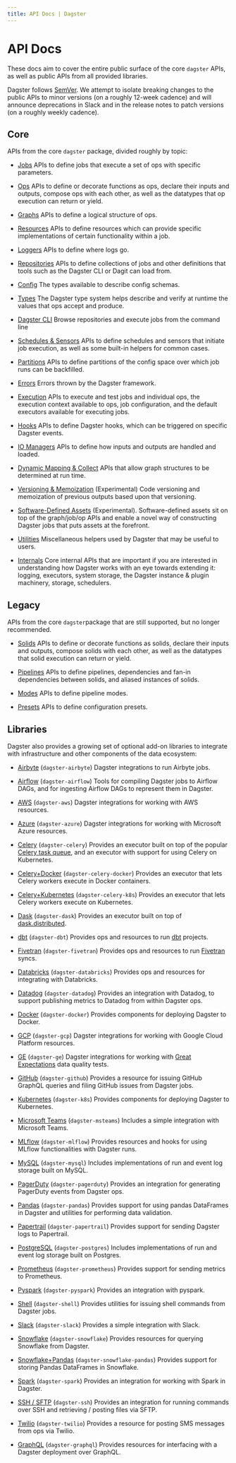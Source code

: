 ```yaml
---
title: API Docs | Dagster
---
```


# API Docs

These docs aim to cover the entire public surface of the core `dagster` APIs, as well as public APIs from all provided libraries.

Dagster follows [SemVer](https://semver.org/). We attempt to isolate breaking changes to the public APIs to minor versions (on a roughly 12-week cadence) and will announce deprecations in Slack and in the release notes to patch versions (on a roughly weekly cadence).

## Core

APIs from the core `dagster` package, divided roughly by topic:

- [Jobs](/\_apidocs/jobs) APIs to define jobs that execute a set of ops with specific parameters.

- [Ops](/\_apidocs/ops) APIs to define or decorate functions as ops, declare their inputs and outputs, compose ops with each other, as well as the datatypes that op execution can return or yield.

- [Graphs](/\_apidocs/ops) APIs to define a logical structure of ops.

- [Resources](/\_apidocs/resources) APIs to define resources which can provide specific implementations of certain functionality within a job.

- [Loggers](/\_apidocs/loggers) APIs to define where logs go.

- [Repositories](/\_apidocs/repositories) APIs to define collections of jobs and other definitions that tools such as the Dagster CLI or Dagit can load from.

- [Config](/\_apidocs/config) The types available to describe config schemas.

- [Types](/\_apidocs/types) The Dagster type system helps describe and verify at runtime the values that ops accept and produce.

- [Dagster CLI](/\_apidocs/cli) Browse repositories and execute jobs from the command line

- [Schedules & Sensors](/\_apidocs/schedules-sensors) APIs to define schedules and sensors that initiate job execution, as well as some built-in helpers for common cases.

- [Partitions](/\_apidocs/partitions) APIs to define partitions of the config space over which job runs can be backfilled.

- [Errors](/\_apidocs/errors) Errors thrown by the Dagster framework.

- [Execution](/\_apidocs/execution) APIs to execute and test jobs and individual ops, the execution context available to ops, job configuration, and the default executors available for executing jobs.

- [Hooks](/\_apidocs/hooks) APIs to define Dagster hooks, which can be triggered on specific Dagster events.

- [IO Managers](/\_apidocs/io-managers) APIs to define how inputs and outputs are handled and loaded.

- [Dynamic Mapping & Collect](/\_apidocs/dynamic) APIs that allow graph structures to be determined at run time.

- [Versioning & Memoization](/\_apidocs/memoization) (Experimental) Code versioning and memoization of previous outputs based upon that versioning.

- [Software-Defined Assets](/\_apidocs/assets) (Experimental). Software-defined assets sit on top of the graph/job/op APIs and enable a novel way of constructing Dagster jobs that puts assets at the forefront.

- [Utilities](/\_apidocs/utilities) Miscellaneous helpers used by Dagster that may be useful to users.

- [Internals](/\_apidocs/internals) Core internal APIs that are important if you are interested in understanding how Dagster works with an eye towards extending it: logging, executors, system storage, the Dagster instance & plugin machinery, storage, schedulers.

## Legacy

APIs from the core `dagster`package that are still supported, but no longer recommended.

- [Solids](/\_apidocs/solids) APIs to define or decorate functions as solids, declare their inputs and outputs, compose solids with each other, as well as the datatypes that solid execution can return or yield.

- [Pipelines](/\_apidocs/pipeline) APIs to define pipelines, dependencies and fan-in dependencies between solids, and aliased instances of solids.

- [Modes](/\_apidocs/modes) APIs to define pipeline modes.

- [Presets](/\_apidocs/presets) APIs to define configuration presets.

## Libraries

Dagster also provides a growing set of optional add-on libraries to integrate with infrastructure and other components of the data ecosystem:

- [Airbyte](/\_apidocs/libraries/dagster-airbyte) (`dagster-airbyte`) Dagster integrations to run Airbyte jobs.

- [Airflow](/\_apidocs/libraries/dagster-airflow) (`dagster-airflow`) Tools for compiling Dagster jobs to Airflow DAGs, and for ingesting Airflow DAGs to represent them in Dagster.

- [AWS](/\_apidocs/libraries/dagster-aws) (`dagster-aws`) Dagster integrations for working with AWS resources.

- [Azure](/\_apidocs/libraries/dagster-azure) (`dagster-azure`) Dagster integrations for working with Microsoft Azure resources.

- [Celery](/\_apidocs/libraries/dagster-celery) (`dagster-celery`) Provides an executor built on top of the popular [Celery task queue](http://www.celeryproject.org/), and an executor with support for using Celery on Kubernetes.

- [Celery+Docker](/\_apidocs/libraries/dagster-celery-docker) (`dagster-celery-docker`) Provides an executor that lets Celery workers execute in Docker containers.

- [Celery+Kubernetes](/\_apidocs/libraries/dagster-celery-k8s) (`dagster-celery-k8s`) Provides an executor that lets Celery workers execute on Kubernetes.

- [Dask](/\_apidocs/libraries/dagster-dask) (`dagster-dask`) Provides an executor built on top of [dask.distributed](https://distributed.dask.org/en/latest/).

- [dbt](/\_apidocs/libraries/dagster-dbt) (`dagster-dbt`) Provides ops and resources to run [dbt](https://getdbt.com/) projects.

- [Fivetran](/\_apidocs/libraries/dagster-fivetran) (`dagster-fivetran`) Provides ops and resources to run [Fivetran](https://fivetran.com/) syncs.

- [Databricks](/\_apidocs/libraries/dagster-databricks) (`dagster-databricks`) Provides ops and resources for integrating with Databricks.

- [Datadog](/\_apidocs/libraries/dagster-datadog) (`dagster-datadog`) Provides an integration with Datadog, to support publishing metrics to Datadog from within Dagster ops.

- [Docker](/\_apidocs/libraries/dagster-docker) (`dagster-docker`) Provides components for deploying Dagster to Docker.

- [GCP](/\_apidocs/libraries/dagster-gcp) (`dagster-gcp`) Dagster integrations for working with Google Cloud Platform resources.

- [GE](/\_apidocs/libraries/dagster-ge) (`dagster-ge`) Dagster integrations for working with [Great Expectations](https://greatexpectations.io/) data quality tests.

- [GitHub](/\_apidocs/libraries/dagster-github) (`dagster-github`) Provides a resource for issuing GitHub GraphQL queries and filing GitHub issues from Dagster jobs.

- [Kubernetes](/\_apidocs/libraries/dagster-k8s) (`dagster-k8s`) Provides components for deploying Dagster to Kubernetes.

- [Microsoft Teams](/\_apidocs/libraries/dagster-msteams) (`dagster-msteams`) Includes a simple integration with Microsoft Teams.

- [MLflow](/\_apidocs/libraries/dagster-mlflow) (`dagster-mlflow`) Provides resources and hooks for using MLflow functionalities with Dagster runs.

- [MySQL](/\_apidocs/libraries/dagster-mysql) (`dagster-mysql`) Includes implementations of run and event log storage built on MySQL.

- [PagerDuty](/\_apidocs/libraries/dagster-pagerduty) (`dagster-pagerduty`) Provides an integration for generating PagerDuty events from Dagster ops.

- [Pandas](/\_apidocs/libraries/dagster-pandas) (`dagster-pandas`) Provides support for using pandas DataFrames in Dagster and utilities for performing data validation.

- [Papertrail](/\_apidocs/libraries/dagster-papertrail) (`dagster-papertrail`) Provides support for sending Dagster logs to Papertrail.

- [PostgreSQL](/\_apidocs/libraries/dagster-postgres) (`dagster-postgres`) Includes implementations of run and event log storage built on Postgres.

- [Prometheus](/\_apidocs/libraries/dagster-prometheus) (`dagster-prometheus`) Provides support for sending metrics to Prometheus.

- [Pyspark](/\_apidocs/libraries/dagster-pyspark) (`dagster-pyspark`) Provides an integration with pyspark.

- [Shell](/\_apidocs/libraries/dagster-shell) (`dagster-shell`) Provides utilities for issuing shell commands from Dagster jobs.

- [Slack](/\_apidocs/libraries/dagster-slack) (`dagster-slack`) Provides a simple integration with Slack.

- [Snowflake](/\_apidocs/libraries/dagster-snowflake) (`dagster-snowflake`) Provides resources for querying Snowflake from Dagster.

- [Snowflake+Pandas](/\_apidocs/libraries/dagster-snowflake-pandas) (`dagster-snowflake-pandas`) Provides support for storing Pandas DataFrames in Snowflake.

- [Spark](/\_apidocs/libraries/dagster-spark) (`dagster-spark`) Provides an integration for working with Spark in Dagster.

- [SSH / SFTP](/\_apidocs/libraries/dagster-ssh) (`dagster-ssh`) Provides an integration for running commands over SSH and retrieving / posting files via SFTP.

- [Twilio](/\_apidocs/libraries/dagster-twilio) (`dagster-twilio`) Provides a resource for posting SMS messages from ops via Twilio.

- [GraphQL](/\_apidocs/libraries/dagster-graphql) (`dagster-graphql`) Provides resources for interfacing with a Dagster deployment over GraphQL.
